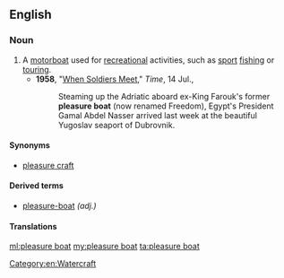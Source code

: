 ==English==

===Noun===
{{en-noun|head=[[pleasure]] [[boat]]}}

# A [[motorboat]] used for [[recreation]]al activities, such as [[sport]] [[fishing]] or [[tour]]ing.
#* '''1958''', "[http://www.time.com/time/magazine/article/0,9171,868567,00.html When Soldiers Meet]," ''Time'', 14 Jul.,
#*: Steaming up the Adriatic aboard ex-King Farouk's former '''pleasure boat''' (now renamed Freedom), Egypt's President Gamal Abdel Nasser arrived last week at the beautiful Yugoslav seaport of Dubrovnik.

====Synonyms====
* [[pleasure craft]]

====Derived terms====
* [[pleasure-boat]] ''(adj.)''

====Translations====
{{trans-see|pleasure boat|{{l|en|pleasure craft}}}}

[[Category:en:Watercraft]]

[[ml:pleasure boat]]
[[my:pleasure boat]]
[[ta:pleasure boat]]